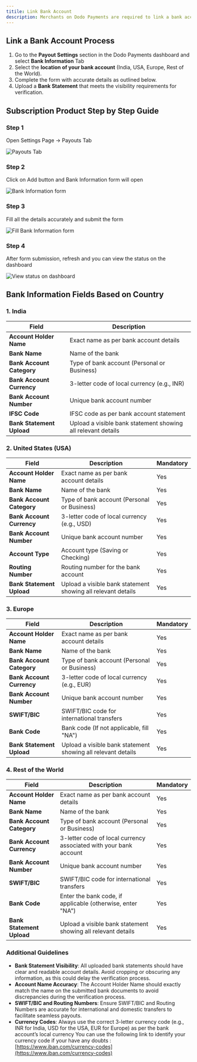 ```yaml
---
titile: Link Bank Account
description: Merchants on Dodo Payments are required to link a bank account to receive payouts. The information and fields required may vary based on the location of the bank account. This guide will outline the required fields and specifications for each region.
---
```


## Link a Bank Account Process

1. Go to the **Payout Settings** section in the Dodo Payments dashboard and select **Bank Information** Tab
2. Select the **location of your bank account** (India, USA, Europe, Rest of the World).
3. Complete the form with accurate details as outlined below.
4. Upload a **Bank Statement** that meets the visibility requirements for verification.


## Subscription Product Step by Step Guide

### Step 1

Open Settings Page → Payouts Tab 

![Payouts Tab](/images/payouts/1.png)

### Step 2

Click on Add button and Bank Information form will open 

![Bank Information form](/images/payouts/2.png)

### Step 3

Fill all the details accurately and submit the form 

![Fill Bank Information form](/images/payouts/3.png)

### Step 4

After form submission, refresh and you can view the status on the dashboard 

![View status on dashboard](/images/payouts/4.png)



## Bank Information Fields Based on Country

### **1. India**

| Field | Description |
| --- | --- |
| **Account Holder Name** | Exact name as per bank account details |
| **Bank Name** | Name of the bank |
| **Bank Account Category** | Type of bank account (Personal or Business) |
| **Bank Account Currency** | 3-letter code of local currency (e.g., INR) |
| **Bank Account Number** | Unique bank account number |
| **IFSC Code** | IFSC code as per bank account statement |
| **Bank Statement Upload** | Upload a visible bank statement showing all relevant details |

### **2. United States (USA)**

| Field | Description | Mandatory |
| --- | --- | --- |
| **Account Holder Name** | Exact name as per bank account details | Yes |
| **Bank Name** | Name of the bank | Yes |
| **Bank Account Category** | Type of bank account (Personal or Business) | Yes |
| **Bank Account Currency** | 3-letter code of local currency (e.g., USD) | Yes |
| **Bank Account Number** | Unique bank account number | Yes |
| **Account Type** | Account type (Saving or Checking) | Yes |
| **Routing Number** | Routing number for the bank account | Yes |
| **Bank Statement Upload** | Upload a visible bank statement showing all relevant details | Yes |

### **3. Europe**

| Field | Description | Mandatory |
| --- | --- | --- |
| **Account Holder Name** | Exact name as per bank account details | Yes |
| **Bank Name** | Name of the bank | Yes |
| **Bank Account Category** | Type of bank account (Personal or Business) | Yes |
| **Bank Account Currency** | 3-letter code of local currency (e.g., EUR) | Yes |
| **Bank Account Number** | Unique bank account number | Yes |
| **SWIFT/BIC** | SWIFT/BIC code for international transfers | Yes |
| **Bank Code** | Bank code (If not applicable, fill "NA") | Yes |
| **Bank Statement Upload** | Upload a visible bank statement showing all relevant details | Yes |

### **4. Rest of the World**

| Field | Description | Mandatory |
| --- | --- | --- |
| **Account Holder Name** | Exact name as per bank account details | Yes |
| **Bank Name** | Name of the bank | Yes |
| **Bank Account Category** | Type of bank account (Personal or Business) | Yes |
| **Bank Account Currency** | 3-letter code of local currency associated with your bank account | Yes |
| **Bank Account Number** | Unique bank account number | Yes |
| **SWIFT/BIC** | SWIFT/BIC code for international transfers | Yes |
| **Bank Code** | Enter the bank code, if applicable (otherwise, enter "NA") | Yes |
| **Bank Statement Upload** | Upload a visible bank statement showing all relevant details | Yes |

### **Additional Guidelines**

- **Bank Statement Visibility**: All uploaded bank statements should have clear and readable account details. Avoid cropping or obscuring any information, as this could delay the verification process.
- **Account Name Accuracy**: The Account Holder Name should exactly match the name on the submitted bank documents to avoid discrepancies during the verification process.
- **SWIFT/BIC and Routing Numbers**: Ensure SWIFT/BIC and Routing Numbers are accurate for international and domestic transfers to facilitate seamless payouts.
- **Currency Codes**: Always use the correct 3-letter currency code (e.g., INR for India, USD for the USA, EUR for Europe) as per the bank account’s local currency
You can use the following link to identify your currency code if your have any doubts : [https://www.iban.com/currency-codes](https://www.iban.com/currency-codes)